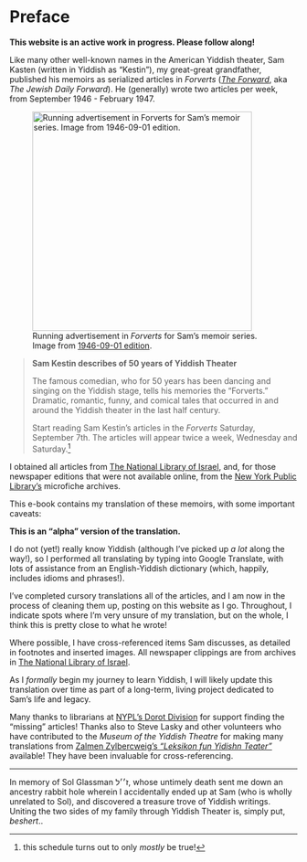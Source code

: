 # Preface {.unnumbered}

**This website is an active work in progress. Please follow along!**

Like many other well-known names in the American Yiddish theater, Sam Kasten (written in Yiddish as "Kestin"), my great-great grandfather, published his memoirs as serialized articles in *Forverts* ([*The Forward*](https://forward.com), aka *The Jewish Daily Forward*).
He (generally) wrote two articles per week, from September 1946 - February 1947.

::: {layout-ncol="2"}
![Running advertisement in *Forverts* for Sam's memoir series. Image from [1946-09-01 edition](https://www.nli.org.il/en/newspapers/frw/1946/09/01/01/).](img/newspaper_clippings/1946-09-01_forverts.png){width="4in"}

> **Sam Kestin describes of 50 years of Yiddish Theater**
>
> The famous comedian, who for 50 years has been dancing and singing on the Yiddish stage, tells his memories the "Forverts."
> Dramatic, romantic, funny, and comical tales that occurred in and around the Yiddish theater in the last half century.
>
> Start reading Sam Kestin's articles in the *Forverts* Saturday, September 7th.
> The articles will appear twice a week, Wednesday and Saturday.^[this schedule turns out to only _mostly_ be true!]
:::

I obtained all articles from [The National Library of Israel](https://www.nli.org.il/en/newspapers/frw), and, for those newspaper editions that were not available online, from the [New York Public Library's](https://www.nypl.org/) microfiche archives.

This e-book contains my translation of these memoirs, with some important caveats:

**This is an "alpha" version of the translation.**

I do not (yet!) really know Yiddish (although I've picked up _a lot_ along the way!), so I performed all translating by typing into Google Translate, with lots of assistance from an English-Yiddish dictionary (which, happily, includes idioms and phrases!).

I've completed cursory translations all of the articles, and I am now in the process of cleaning them up, posting on this website as I go. Throughout, I indicate spots where I'm very unsure of my translation, but on the whole, I think this is pretty close to what he wrote!

Where possible, I have cross-referenced items Sam discusses, as detailed in footnotes and inserted images.
All newspaper clippings are from archives in [The National Library of Israel](https://www.nli.org.il/en).

As I _formally_ begin my journey to learn Yiddish, I will likely update this translation over time as part of a long-term, living project dedicated to Sam's life and legacy.

Many thanks to librarians at [NYPL's Dorot Division](https://www.nypl.org/locations/schwarzman/jewish-division) for support finding the "missing" articles!
Thanks also to Steve Lasky and other volunteers who have contributed to the *Museum of the Yiddish Theatre* for making many translations from [Zalmen Zylbercweig's *"Leksikon fun Yidishn Teater"*](https://www.museumoffamilyhistory.com/yt/lex-biography.htm) available! They have been invaluable for cross-referencing.

------------------------------------------------------------------------
In memory of Sol Glassman ז׳׳ל, whose untimely death sent me down an ancestry rabbit hole wherein I accidentally ended up at Sam (who is wholly unrelated to Sol), and discovered a treasure trove of Yiddish writings.
Uniting the two sides of my family through Yiddish Theater is, simply put, *beshert*..
